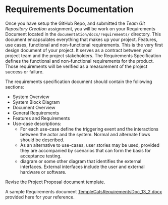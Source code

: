 # Requirements Documentation

Once you have setup the GitHub Repo, and submitted the *Team Git Repository Creation* assignment, you will be work on your Requirements Document located in the `documentation/docs/requirements/` directory. This document encapsulates everything that makes up your project. Features, use cases, functional and non-functional requirements. This is the very first design document of your project. It serves as a contract between your project team and the project stakeholders. The Requirements Specification defines the functional and non-functional requirements for the product. Those requirements will be verified as a measurement of the project success or failure.


The requirements specification document should contain the following sections:

- System Overview
- System Block Diagram
- Document Overview
- General Requirements
- Features and Requirements
- Use-case descriptions:
    - For each use-case define the triggering event and the interactions between the actor and the system. Normal and alternate flows should be described.
    - As an alternative to use-cases, user stories may be used, provided they are accompanied by scenarios that can form the basis for acceptance testing.
    - diagram or some other diagram that identifies the external interfaces. External interfaces include the user and external hardware or software.


Revise the Project Proposal document template.

A sample Requirements document [TempleCatsRequirementsDoc_13_2.docx](https://templeu.instructure.com/courses/114202/files/19367286?wrap=1)  provided here for your reference.
